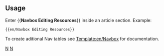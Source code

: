 <!-- WIP -->

{{en/Navbox|navbar = off
|state = off

|name  = Editing Resources
|title = Editing Resources  

|group1 = Resources?
|list1  = {{en/nowrap begin}} [[en/Community Portal|Community Portal]] <!--
                 -->{{en/·w}} [[en/Village Pump|Wiki Discussion/questions]] <!--   
                 -->{{en/·w}}   <!--
                 -->{{en/·w}} [[:Category:en/Templates|Templates Cat']] <!--   
                 -->{{en/·w}} [[:Category:en/Images|Images Cat']] <!--             WIP, just gathering at the moment 
                 -->{{en/·w}}   <!--
                 -->{{en/·w}}  [[en/Main/Manual of Style|Manual of Style]] <!--
                 -->{{en/·w}}  [[en/Trash/Editing help|Editing help]] <!--
                 -->{{en/·w}}   <!--
                 -->{{en/·w}}  [[en/Main/Sandbox|Sandbox]] <!--
                 -->{{en/·w}}  {{en/nowrap end}}


|group2 = Tutorial 
|list2  = {{en/nowrap begin}} [[en/Tutorial|Introduction]]  <!--
                 -->{{en/·w}} [[en/Tutorial Editing|Editing]] <!--
                 -->{{en/·w}} [[en/Tutorial Formatting|Formatting]] <!--
                 -->{{en/·w}} [[en/Tutorial Linking|Linking]] <!--
                 -->{{en/·w}}  <!--
                 -->{{en/·w}}  <!--
                 -->{{en/·w}} [[en/Tutorial Linking|Faq]] {{en/nowrap end}}
}}
<noinclude>
==Usage==
Enter <nowiki>{{</nowiki>'''Navbox Editing Resources'''<nowiki>}}</nowiki> inside an article section. Example:
<pre>{{en/Navbox Editing Resources}}</pre>

To create aditional Nav tables see [[Template:en/Navbox]] for documentation.
[[Category:en/Templates|N]][[Category:en/Navigation|N]]
</noinclude>